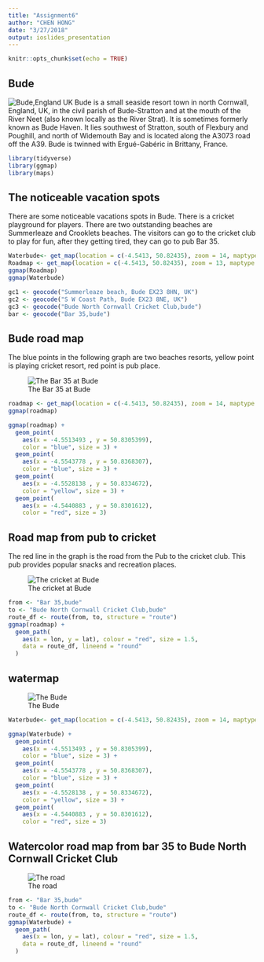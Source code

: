 ```yaml
---
title: "Assignment6"
author: "CHEN HONG"
date: "3/27/2018"
output: ioslides_presentation
---
```


```r
knitr::opts_chunk$set(echo = TRUE)
```
## Bude
![Bude,England UK](Extra-Large.jpg)
Bude is a small seaside resort town in north Cornwall, England, UK, in the civil parish of Bude-Stratton and at the mouth of the River Neet (also known locally as the River Strat). It is sometimes formerly known as Bude Haven. It lies southwest of Stratton, south of Flexbury and Poughill, and north of Widemouth Bay and is located along the A3073 road off the A39. Bude is twinned with Ergué-Gabéric in Brittany, France.




```r
library(tidyverse)
library(ggmap)
library(maps)
```

## The noticeable vacation spots 
There are some noticeable vacations spots in Bude. There is a cricket playground for players. There are two outstanding beaches are Summerleaze and Crooklets beaches. The visitors can go to the cricket club to play for fun, after they getting tired, they can go to pub Bar 35.



```r

Waterbude<- get_map(location = c(-4.5413, 50.82435), zoom = 14, maptype = "watercolor")
Roadmap <- get_map(location = c(-4.5413, 50.82435), zoom = 13, maptype = "roadmap")
ggmap(Roadmap)
ggmap(Waterbude)

gc1 <- geocode("Summerleaze beach, Bude EX23 8HN, UK")
gc2 <- geocode("S W Coast Path, Bude EX23 8NE, UK")
gc3 <- geocode("Bude North Cornwall Cricket Club,bude")
bar <- geocode("Bar 35,bude")
```

\newpage

## Bude road map
The blue points in the following graph are two beaches resorts, yellow point is playing cricket resort, red point is pub place. 

![The Bar 35 at Bude](0.jpg )

```r
roadmap <- get_map(location = c(-4.5413, 50.82435), zoom = 14, maptype = "roadmap")
ggmap(roadmap)

ggmap(roadmap) +
  geom_point(
    aes(x = -4.5513493 , y = 50.8305399),
    color = "blue", size = 3) +
  geom_point(
    aes(x = -4.5543778 , y = 50.8368307),
    color = "blue", size = 3) +
  geom_point(
    aes(x = -4.5528138 , y = 50.8334672),
    color = "yellow", size = 3) +
  geom_point(
    aes(x = -4.5440883 , y = 50.8301612),
    color = "red", size = 3)

```

\newpage


## Road map from pub to cricket
The red line in the graph is the road from the Pub to the cricket club. This pub provides popular snacks  and recreation places. 

![The cricket at Bude](budec.jpg )


```r
from <- "Bar 35,bude"
to <- "Bude North Cornwall Cricket Club,bude"
route_df <- route(from, to, structure = "route")
ggmap(roadmap) +  
  geom_path(
    aes(x = lon, y = lat), colour = "red", size = 1.5,
    data = route_df, lineend = "round"
  )
```

## watermap 

![The Bude](map_budelores.jpg )

```r
Waterbude<- get_map(location = c(-4.5413, 50.82435), zoom = 14, maptype = "watercolor")

ggmap(Waterbude) +
  geom_point(
    aes(x = -4.5513493 , y = 50.8305399),
    color = "blue", size = 3) +
  geom_point(
    aes(x = -4.5543778 , y = 50.8368307),
    color = "blue", size = 3) +
  geom_point(
    aes(x = -4.5528138 , y = 50.8334672),
    color = "yellow", size = 3) +
  geom_point(
    aes(x = -4.5440883 , y = 50.8301612),
    color = "red", size = 3)

```

## Watercolor road map from bar 35 to Bude North Cornwall Cricket Club

![The road](42212062d2dbf181dc1b1eaa160dce53.jpg )
```r

from <- "Bar 35,bude"
to <- "Bude North Cornwall Cricket Club,bude"
route_df <- route(from, to, structure = "route")
ggmap(Waterbude) +  
  geom_path(
    aes(x = lon, y = lat), colour = "red", size = 1.5,
    data = route_df, lineend = "round"
  )
    

```

